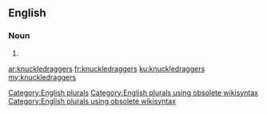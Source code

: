 ==English==

===Noun===
{{head|en}}

# {{plural of|knuckledragger}}

[[Category:English plurals]][[Category:English plurals using obsolete wikisyntax]][[Category:English plurals using obsolete wikisyntax]]

[[ar:knuckledraggers]]
[[fr:knuckledraggers]]
[[ku:knuckledraggers]]
[[my:knuckledraggers]]